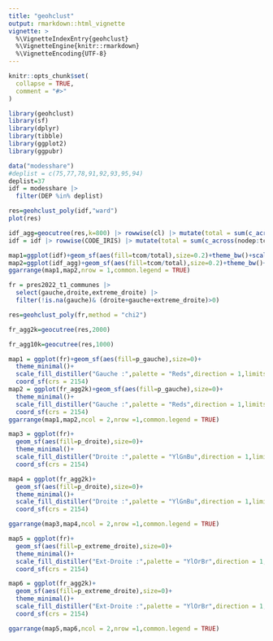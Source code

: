 ```yaml
---
title: "geohclust"
output: rmarkdown::html_vignette
vignette: >
  %\VignetteIndexEntry{geohclust}
  %\VignetteEngine{knitr::rmarkdown}
  %\VignetteEncoding{UTF-8}
---
```


```r
knitr::opts_chunk$set(
  collapse = TRUE,
  comment = "#>"
)
```

```r
library(geohclust)
library(sf)
library(dplyr)
library(tibble)
library(ggplot2)
library(ggpubr)
```


```r
data("modesshare")
#deplist = c(75,77,78,91,92,93,95,94)
deplist=37
idf = modesshare |> 
  filter(DEP %in% deplist)
```

```r
res=geohclust_poly(idf,"ward")
plot(res)
```


```r
idf_agg=geocutree(res,k=800) |> rowwise(cl) |> mutate(total = sum(c_across(nodep:tcom)))
idf = idf |> rowwise(CODE_IRIS) |> mutate(total = sum(c_across(nodep:tcom)))
```


```r
map1=ggplot(idf)+geom_sf(aes(fill=tcom/total),size=0.2)+theme_bw()+scale_fill_distiller("Gauche :",palette = "Reds",direction = 1,limits=c(0,0.75))
map2=ggplot(idf_agg)+geom_sf(aes(fill=tcom/total),size=0.2)+theme_bw()+scale_fill_distiller("Gauche :",palette = "Reds",direction = 1,limits=c(0,0.75))
ggarrange(map1,map2,nrow = 1,common.legend = TRUE)
```


```r
fr = pres2022_t1_communes |> 
  select(gauche,droite,extreme_droite) |>
  filter(!is.na(gauche)& (droite+gauche+extreme_droite)>0)
```


```r
res=geohclust_poly(fr,method = "chi2")

fr_agg2k=geocutree(res,2000)

fr_agg10k=geocutree(res,1000)
```

```r
map1 = ggplot(fr)+geom_sf(aes(fill=p_gauche),size=0)+
  theme_minimal()+
  scale_fill_distiller("Gauche :",palette = "Reds",direction = 1,limits=c(0,0.75))+
  coord_sf(crs = 2154)
map2 = ggplot(fr_agg2k)+geom_sf(aes(fill=p_gauche),size=0)+
  theme_minimal()+
  scale_fill_distiller("Gauche :",palette = "Reds",direction = 1,limits=c(0,0.75))+
  coord_sf(crs = 2154)
ggarrange(map1,map2,ncol = 2,nrow =1,common.legend = TRUE)
```

```r
map3 = ggplot(fr)+
  geom_sf(aes(fill=p_droite),size=0)+
  theme_minimal()+
  scale_fill_distiller("Droite :",palette = "YlGnBu",direction = 1,limits=c(0,0.75))+
  coord_sf(crs = 2154)

map4 = ggplot(fr_agg2k)+
  geom_sf(aes(fill=p_droite),size=0)+
  theme_minimal()+
  scale_fill_distiller("Droite :",palette = "YlGnBu",direction = 1,limits=c(0,0.75))+
  coord_sf(crs = 2154)

ggarrange(map3,map4,ncol = 2,nrow =1,common.legend = TRUE)
```

```r
map5 = ggplot(fr)+
  geom_sf(aes(fill=p_extreme_droite),size=0)+
  theme_minimal()+
  scale_fill_distiller("Ext-Droite :",palette = "YlOrBr",direction = 1,limits=c(0,0.75))+
  coord_sf(crs = 2154)

map6 = ggplot(fr_agg2k)+
  geom_sf(aes(fill=p_extreme_droite),size=0)+
  theme_minimal()+
  scale_fill_distiller("Ext-Droite :",palette = "YlOrBr",direction = 1,limits=c(0,0.75))+
  coord_sf(crs = 2154)

ggarrange(map5,map6,ncol = 2,nrow =1,common.legend = TRUE)
```
